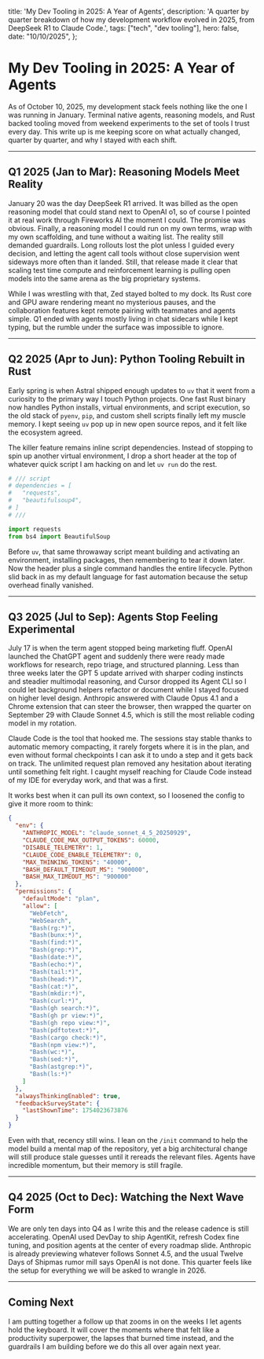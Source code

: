   title: 'My Dev Tooling in 2025: A Year of Agents',
  description: 'A quarter by quarter breakdown of how my development workflow evolved in 2025, from DeepSeek R1 to Claude Code.',
  tags: ["tech", "dev tooling"],
  hero: false,
  date: "10/10/2025",
};

# My Dev Tooling in 2025: A Year of Agents

As of October 10, 2025, my development stack feels nothing like the one I was running in January. Terminal native agents, reasoning models, and Rust backed tooling moved from weekend experiments to the set of tools I trust every day. This write up is me keeping score on what actually changed, quarter by quarter, and why I stayed with each shift.

***

## Q1 2025 (Jan to Mar): Reasoning Models Meet Reality

January 20 was the day DeepSeek R1 arrived. It was billed as the open reasoning model that could stand next to OpenAI o1, so of course I pointed it at real work through Fireworks AI the moment I could. The promise was obvious. Finally, a reasoning model I could run on my own terms, wrap with my own scaffolding, and tune without a waiting list. The reality still demanded guardrails. Long rollouts lost the plot unless I guided every decision, and letting the agent call tools without close supervision went sideways more often than it landed. Still, that release made it clear that scaling test time compute and reinforcement learning is pulling open models into the same arena as the big proprietary systems.

While I was wrestling with that, Zed stayed bolted to my dock. Its Rust core and GPU aware rendering meant no mysterious pauses, and the collaboration features kept remote pairing with teammates and agents simple. Q1 ended with agents mostly living in chat sidecars while I kept typing, but the rumble under the surface was impossible to ignore.

***

## Q2 2025 (Apr to Jun): Python Tooling Rebuilt in Rust

Early spring is when Astral shipped enough updates to `uv` that it went from a curiosity to the primary way I touch Python projects. One fast Rust binary now handles Python installs, virtual environments, and script execution, so the old stack of `pyenv`, `pip`, and custom shell scripts finally left my muscle memory. I kept seeing `uv` pop up in new open source repos, and it felt like the ecosystem agreed.

The killer feature remains inline script dependencies. Instead of stopping to spin up another virtual environment, I drop a short header at the top of whatever quick script I am hacking on and let `uv run` do the rest.

```python
# /// script
# dependencies = [
#   "requests",
#   "beautifulsoup4",
# ]
# ///

import requests
from bs4 import BeautifulSoup
```

Before `uv`, that same throwaway script meant building and activating an environment, installing packages, then remembering to tear it down later. Now the header plus a single command handles the entire lifecycle. Python slid back in as my default language for fast automation because the setup overhead finally vanished.

***

## Q3 2025 (Jul to Sep): Agents Stop Feeling Experimental

July 17 is when the term agent stopped being marketing fluff. OpenAI launched the ChatGPT agent and suddenly there were ready made workflows for research, repo triage, and structured planning. Less than three weeks later the GPT 5 update arrived with sharper coding instincts and steadier multimodal reasoning, and Cursor dropped its Agent CLI so I could let background helpers refactor or document while I stayed focused on higher level design. Anthropic answered with Claude Opus 4.1 and a Chrome extension that can steer the browser, then wrapped the quarter on September 29 with Claude Sonnet 4.5, which is still the most reliable coding model in my rotation.

Claude Code is the tool that hooked me. The sessions stay stable thanks to automatic memory compacting, it rarely forgets where it is in the plan, and even without formal checkpoints I can ask it to undo a step and it gets back on track. The unlimited request plan removed any hesitation about iterating until something felt right. I caught myself reaching for Claude Code instead of my IDE for everyday work, and that was a first.

It works best when it can pull its own context, so I loosened the config to give it more room to think:

```json
{
  "env": {
    "ANTHROPIC_MODEL": "claude_sonnet_4_5_20250929",
    "CLAUDE_CODE_MAX_OUTPUT_TOKENS": 60000,
    "DISABLE_TELEMETRY": 1,
    "CLAUDE_CODE_ENABLE_TELEMETRY": 0,
    "MAX_THINKING_TOKENS": "40000",
    "BASH_DEFAULT_TIMEOUT_MS": "900000",
    "BASH_MAX_TIMEOUT_MS": "900000"
  },
  "permissions": {
    "defaultMode": "plan",
    "allow": [
      "WebFetch",
      "WebSearch",
      "Bash(rg:*)",
      "Bash(bunx:*)",
      "Bash(find:*)",
      "Bash(grep:*)",
      "Bash(date:*)",
      "Bash(echo:*)",
      "Bash(tail:*)",
      "Bash(head:*)",
      "Bash(cat:*)",
      "Bash(mkdir:*)",
      "Bash(curl:*)",
      "Bash(gh search:*)",
      "Bash(gh pr view:*)",
      "Bash(gh repo view:*)",
      "Bash(pdftotext:*)",
      "Bash(cargo check:*)",
      "Bash(npm view:*)",
      "Bash(wc:*)",
      "Bash(sed:*)",
      "Bash(astgrep:*)",
      "Bash(ls:*)"
    ]
  },
  "alwaysThinkingEnabled": true,
  "feedbackSurveyState": {
    "lastShownTime": 1754023673876
  }
}
```

Even with that, recency still wins. I lean on the `/init` command to help the model build a mental map of the repository, yet a big architectural change will still produce stale guesses until it rereads the relevant files. Agents have incredible momentum, but their memory is still fragile.

***

## Q4 2025 (Oct to Dec): Watching the Next Wave Form

We are only ten days into Q4 as I write this and the release cadence is still accelerating. OpenAI used DevDay to ship AgentKit, refresh Codex fine tuning, and position agents at the center of every roadmap slide. Anthropic is already previewing whatever follows Sonnet 4.5, and the usual Twelve Days of Shipmas rumor mill says OpenAI is not done. This quarter feels like the setup for everything we will be asked to wrangle in 2026.

***

## Coming Next

I am putting together a follow up that zooms in on the weeks I let agents hold the keyboard. It will cover the moments where that felt like a productivity superpower, the lapses that burned time instead, and the guardrails I am building before we do this all over again next year.
